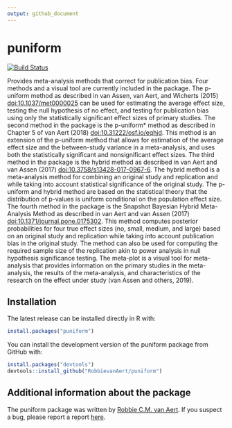 ```yaml
---
output: github_document
---
```


<!-- README.md is generated from README.Rmd. Please edit that file -->

# puniform

[![Build Status](https://travis-ci.org/RobbievanAert/puniform.svg?branch=master)](https://travis-ci.org/RobbievanAert/puniform)

Provides meta-analysis methods that correct for
    publication bias. Four methods and a visual tool are currently included in the package.
    The p-uniform method as described in van Assen, van Aert, and Wicherts (2015) 
    <doi:10.1037/met0000025> can be used for estimating the average effect size,
    testing the null hypothesis of no effect, and testing for publication bias 
    using only the statistically significant effect sizes of primary studies. The 
    second method in the package is the p-uniform* method as described in Chapter 
    5 of van Aert (2018) <doi:10.31222/osf.io/eqhjd>. This method is an extension 
    of the p-uniform method that allows for estimation of the average effect size 
    and the between-study variance in a meta-analysis, and uses both the statistically 
    significant and nonsignificant effect sizes. The third method in the package 
    is the hybrid method as described in van Aert and van Assen (2017) 
    <doi:10.3758/s13428-017-0967-6>. The hybrid method is a meta-analysis method 
    for combining an original study and replication and while taking into account 
    statistical significance of the  original study. The p-uniform and hybrid method 
    are based on the statistical theory that the distribution of p-values is 
    uniform conditional on the population effect size. The fourth method in the 
    package is the Snapshot Bayesian Hybrid Meta-Analysis Method as described in 
    van Aert and van Assen (2017) <doi:10.1371/journal.pone.0175302>. This method 
    computes posterior probabilities for four true effect sizes (no, small, medium, 
    and large) based on an original study and replication while taking into account 
    publication bias in the original study. The method can also be used for computing 
    the required sample size of the replication akin to power analysis in null 
    hypothesis significance testing. The meta-plot is a visual tool for meta-analysis 
    that provides information on the primary studies in the meta-analysis, the 
    results of the meta-analysis, and characteristics of the research on the effect 
    under study (van Assen and others, 2019).

## Installation

The latest release can be installed directly in R with:

```r
install.packages("puniform")
```

You can install the development version of the puniform package from GitHub with:

```r
install.packages("devtools")
devtools::install_github("RobbievanAert/puniform")
```

## Additional information about the package

The puniform package was written by [Robbie C.M. van Aert](http://www.robbievanaert.com/).
If you suspect a bug, please report a report [here](https://github.com/RobbievanAert/puniform/issues).